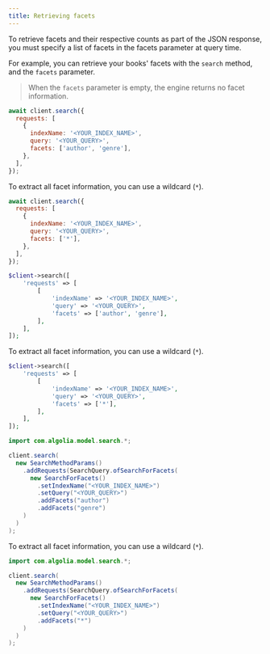 ```yaml
---
title: Retrieving facets
---
```



To retrieve facets and their respective counts as part of the JSON response, you must specify a list of facets in the facets parameter at query time.

For example, you can retrieve your books' facets with the `search` method, and the `facets` parameter.

> When the `facets` parameter is empty, the engine returns no facet information.

<TabsLanguage values={languagesTabValues}>
<TabItem value="javascript">

```js
await client.search({
  requests: [
    {
      indexName: '<YOUR_INDEX_NAME>',
      query: '<YOUR_QUERY>',
      facets: ['author', 'genre'],
    },
  ],
});
```

To extract all facet information, you can use a wildcard (`*`).

```js
await client.search({
  requests: [
    {
      indexName: '<YOUR_INDEX_NAME>',
      query: '<YOUR_QUERY>',
      facets: ['*'],
    },
  ],
});
```

</TabItem>
<TabItem value="php">

```php
$client->search([
    'requests' => [
        [
            'indexName' => '<YOUR_INDEX_NAME>',
            'query' => '<YOUR_QUERY>',
            'facets' => ['author', 'genre'],
        ],
    ],
]);
```

To extract all facet information, you can use a wildcard (`*`).

```php
$client->search([
    'requests' => [
        [
            'indexName' => '<YOUR_INDEX_NAME>',
            'query' => '<YOUR_QUERY>',
            'facets' => ['*'],
        ],
    ],
]);
```

</TabItem>
<TabItem value="java">

```java
import com.algolia.model.search.*;

client.search(
  new SearchMethodParams()
    .addRequests(SearchQuery.ofSearchForFacets(
      new SearchForFacets()
        .setIndexName("<YOUR_INDEX_NAME>")
        .setQuery("<YOUR_QUERY>")
        .addFacets("author")
        .addFacets("genre")
    )
  )
);
```

To extract all facet information, you can use a wildcard (`*`).

```java
import com.algolia.model.search.*;

client.search(
  new SearchMethodParams()
    .addRequests(SearchQuery.ofSearchForFacets(
      new SearchForFacets()
        .setIndexName("<YOUR_INDEX_NAME>")
        .setQuery("<YOUR_QUERY>")
        .addFacets("*")
    )
  )
);
```

</TabItem>
</TabsLanguage>
